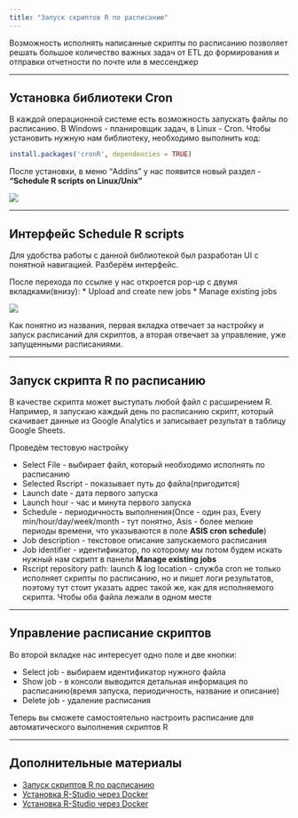 ```yaml
---
title: "Запуск скриптов R по расписанию"
---
```


Возможность исполнять написанные скрипты по расписанию позволяет решать большое количество важных задач от ETL до формирования и отправки отчетности по почте или в мессенджер

*** 

## Установка библиотеки Cron

В каждой операционной системе есть возможность запускать файлы по расписанию. В Windows - планировщик задач, в Linux - Cron. Чтобы установить нужную нам библиотеку, необходимо выполнить код:

```r
install.packages('cronR', dependencies = TRUE)
```

После установки, в меню "Addins" у нас появится новый раздел - **"Schedule R scripts on Linux/Unix"**

![](images/addins-cron.png)

*** 

## Интерфейс Schedule R scripts

Для удобства работы с данной библиотекой был разработан UI с понятной навигацией. Разберём интерфейс.

После перехода по ссылке у нас откроется pop-up с двумя вкладками(внизу):
* Upload and create new jobs
* Manage existing jobs

![](images/scheduler-ui.png) 

Как понятно из названия, первая вкладка отвечает за настройку и запуск расписаний для скриптов, а вторая отвечает за управление, уже запущенными расписаниями.

*** 

## Запуск скрипта R по расписанию

В качестве скрипта может выступать любой файл с расширением R. Например, я запускаю каждый день по расписанию скрипт, который скачивает данные из Google Analytics и записывает результат в таблицу Google Sheets.

Проведём тестовую настройку

* Select File - выбирает файл, который необходимо исполнять по расписанию
* Selected Rscript - показывает путь до файла(пригодится)
* Launch date - дата первого запуска
* Launch hour - час и минута первого запуска
* Schedule - периодичность выполнения(Once - один раз, Every min/hour/day/week/month - тут понятно, Asis - более мелкие периоды времени, что указываются в поле **ASIS cron schedule**)
* Job description - текстовое описание запускаемого расписания
* Job identifier - идентификатор, по которому мы потом будем искать нужный нам скрипт в панели **Manage existing jobs**
* Rscript repository path: launch & log location - служба cron не только исполняет скрипты по расписанию, но и пишет логи результатов, поэтому тут стоит указать адрес такой же, как для исполняемого скрипта. Чтобы оба файла лежали в одном месте

***
## Управление расписание скриптов

Во второй вкладке нас интересует одно поле и две кнопки:

* Select job - выбираем идентификатор нужного файла
* Show job - в консоли выводится детальная информация по расписанию(время запуска, периодичность, название и описание)
* Delete job - удаление расписания

Теперь вы сможете самостоятельно настроить расписание для автоматического выполнения скриптов R

***
## Дополнительные материалы
* [Запуск скриптов R по расписанию](http://baikulov.pro/r-cron.html)
* [Установка R-Studio через Docker](http://baikulov.pro/r-linux.html)
* [Установка R-Studio через Docker](http://baikulov.pro/r-docker.html)